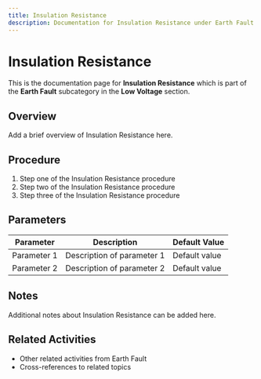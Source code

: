 ```yaml
---
title: Insulation Resistance
description: Documentation for Insulation Resistance under Earth Fault in Low Voltage category
---
```


# Insulation Resistance

This is the documentation page for **Insulation Resistance** which is part of the **Earth Fault** subcategory in the **Low Voltage** section.

## Overview

Add a brief overview of Insulation Resistance here.

## Procedure

1. Step one of the Insulation Resistance procedure
2. Step two of the Insulation Resistance procedure
3. Step three of the Insulation Resistance procedure

## Parameters

| Parameter | Description | Default Value |
|-----------|-------------|---------------|
| Parameter 1 | Description of parameter 1 | Default value |
| Parameter 2 | Description of parameter 2 | Default value |

## Notes

Additional notes about Insulation Resistance can be added here.

## Related Activities

- Other related activities from Earth Fault
- Cross-references to related topics
